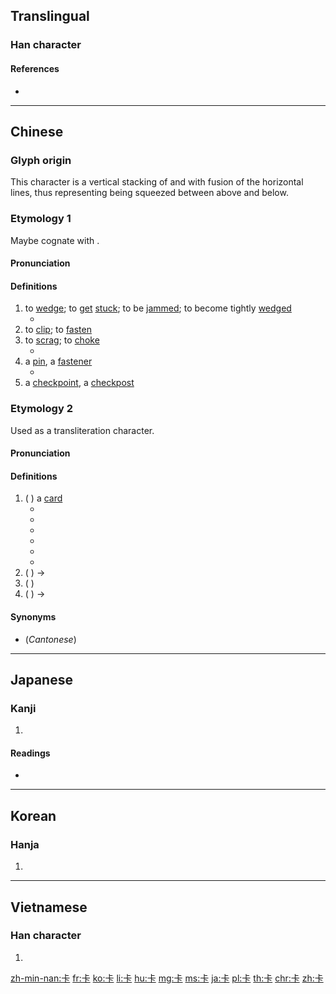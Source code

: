 ==Translingual==

===Han character===
{{Han char|rn=25|rad=卜|as=03|sn=5|four=2123<sub>1</sub>|canj=卜一卜 (YMY)|ids=⿱[[上]][[卜]]}}

====References====
* {{Han ref|kx=0158.010|dkj=02781|dj=0362.010|hdz=10092.040|uh=5361|ud=21345|bh=A564|bd=42340}}

----

==Chinese==
{{zh-forms}}

===Glyph origin===
This character is a vertical stacking of {{zh-l|上|up}} and {{zh-l|下}} with fusion of the horizontal lines, thus representing being squeezed between above and below.

===Etymology 1===
Maybe cognate with {{zh-l|夾|to clip}}.

====Pronunciation====
{{zh-pron
|m=qiǎ,kǎ
|m_note=qiǎ - literary; kǎ - colloquial
|c=kaa2,kaa1
|ma=
|cat=v,n
}}

====Definitions====
{{zh-hanzi}}

# to [[wedge]]; to [[get]] [[stuck]]; to be [[jammed]]; to become tightly [[wedged]]
#* {{zhex|魚刺 卡 在 喉嚨 裡。|A fishbone is '''stuck''' in the throat.}}
# to [[clip]]; to [[fasten]]
# to [[scrag]]; to [[choke]]
#* {{zhex|歹徒 卡 住 他 的 脖子。|The ruffian '''wrung''' his neck.}}
# a [[pin]], a [[fastener]]
#* {{zhex|髮卡{qiǎ}|hairpin}}
# a [[checkpoint]], a [[checkpost]]

===Etymology 2===
Used as a transliteration character.

====Pronunciation====
{{zh-pron
|m=kǎ
|c=kaa1,kaat1
|c_note=kaat1 - "card"; kaa1 - others
|ma=
|cat=n
}}

====Definitions====
{{zh-hanzi}}

# ({{etyl|en|zh}} {{m|en|card}}) a [[card]]
#* {{zhex|卡片|card}}
#* {{zhex|記憶卡|memory card}}
#* {{zhex|賀卡|celebration card}}
#* {{zhex|刷卡|to swipe one's card}}
#* {{zhex|碌卡{kaat1}|to swipe one's card|C}}
#* {{zhex|電話卡|phone card}}
# ({{etyl|en|zh}} {{m|en|car}}) → {{zh-l|卡車|truck, lorry}}
# ({{etyl|fr|zh}} {{m|fr|calorie}}) {{abbreviation of|卡路里|lang=zh}}
# ({{etyl|en|zh}} {{m|en|cassette}}) → {{zh-l|卡帶|cassette}}

====Synonyms====
* {{sense|card}} (''Cantonese'') {{zh-l|咭}}

----

==Japanese==

===Kanji===
{{ja-kanji|grade=|rs=卜03}}

# {{defn|lang=ja|sort=卜03}}

====Readings====
* {{ja-readings|on=[[さふ]] (safu), [[さ]] (sa), [[か]] (ka), [[ぞう]] (zō), [[そう]] (sō)|kun=}}

----

==Korean==

===Hanja===
{{ko-hanja|hangeul=잡|rv=jap|mr=chap}}

# {{defn|lang=ko|sort=卜03}}

----

==Vietnamese==

===Han character===
{{vi-hantu|[[tạp]], [[ca]]|rs=卜03}}

# {{defn|lang=vi|sort=卜03}}

[[zh-min-nan:卡]]
[[fr:卡]]
[[ko:卡]]
[[li:卡]]
[[hu:卡]]
[[mg:卡]]
[[ms:卡]]
[[ja:卡]]
[[pl:卡]]
[[th:卡]]
[[chr:卡]]
[[zh:卡]]